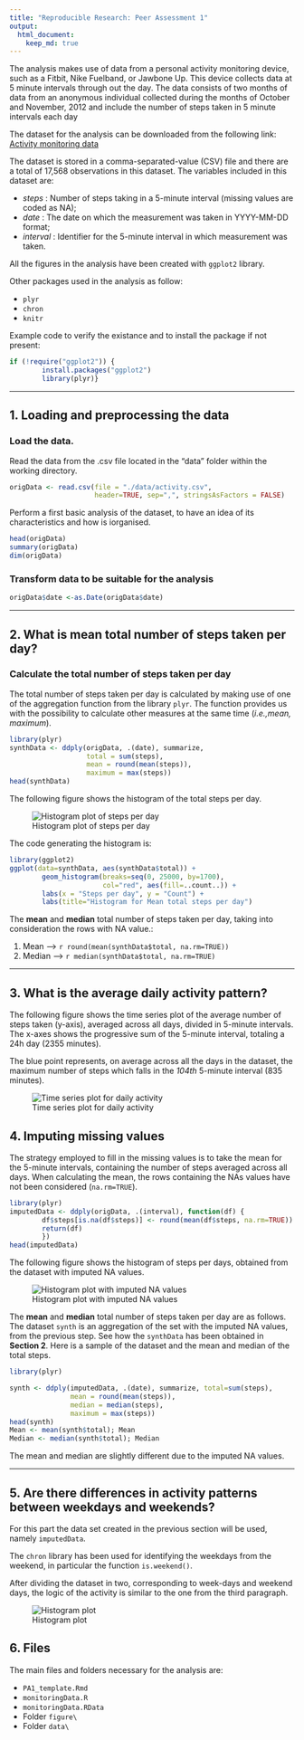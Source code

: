 ```yaml
---
title: "Reproducible Research: Peer Assessment 1"
output: 
  html_document:
    keep_md: true
---
```


The analysis makes use of data from a personal activity monitoring device, such 
as a Fitbit, Nike Fuelband, or Jawbone Up. This device collects data at 5 minute
intervals through out the day. The data consists of two months of data from an 
anonymous individual collected during the months of October and November, 2012 
and include the number of steps taken in 5 minute intervals each day


The dataset for the analysis can be downloaded from the following link: 
[Activity monitoring data](https://d396qusza40orc.cloudfront.net/repdata%2Fdata%2Factivity.zip)


The dataset is stored in a comma-separated-value (CSV) file and there
are a total of 17,568 observations in this dataset. 
The variables included in this dataset are:

* _steps_ : Number of steps taking in a 5-minute interval (missing values are 
coded as NA);
* _date_ : The date on which the measurement was taken in YYYY-MM-DD format;
* _interval_ : Identifier for the 5-minute interval in which measurement was 
taken.

All the figures in the analysis have been created with 
``` ggplot2 ``` library.

Other packages used in the analysis as follow:

* ``` plyr ```
* ``` chron ```
* ``` knitr ```

Example code to verify the existance and to install the package if not present:

```r
if (!require("ggplot2")) {
        install.packages("ggplot2")
        library(plyr)}
```


-----------

## 1. Loading and preprocessing the data

### Load the data.

Read the data from the .csv file located in the "data" folder within the working 
directory.

```r
origData <- read.csv(file = "./data/activity.csv", 
                     header=TRUE, sep=",", stringsAsFactors = FALSE)
```


Perform a first basic analysis of the dataset, to have an idea of its 
characteristics and how is iorganised.

```r
head(origData)
summary(origData)
dim(origData)
```


### Transform data to be suitable for the analysis

```r
origData$date <-as.Date(origData$date)
```

-----------


## 2. What is mean total number of steps taken per day?

### Calculate the total number of steps taken per day

The total number of steps taken per day is calculated by making use of one of
the aggregation function from the library ``` plyr ```. The function provides us with
the possibility to calculate other measures at the same time (_i.e.,mean, maximum_).

```r
library(plyr)
synthData <- ddply(origData, .(date), summarize,
                   total = sum(steps),
                   mean = round(mean(steps)),
                   maximum = max(steps))
head(synthData)   
```


The following figure shows the histogram of the total steps per day.

![Histogram plot of steps per day](figure/hist_StepsPerDay.png) 


The code generating the histogram is:

```r
library(ggplot2)
ggplot(data=synthData, aes(synthData$total)) +
        geom_histogram(breaks=seq(0, 25000, by=1700),
                       col="red", aes(fill=..count..)) +
        labs(x = "Steps per day", y = "Count") +
        labs(title="Histogram for Mean total steps per day")                   
```

The **mean** and **median** total number of steps taken per day, taking into
consideration the rows with NA value.:

 1. Mean --> ```r round(mean(synthData$total, na.rm=TRUE))```
 2. Median --> ```r median(synthData$total, na.rm=TRUE)```


-----------

## 3. What is the average daily activity pattern?

The following figure shows the time series plot of the average number of steps 
taken (y-axis), averaged across all days, divided in 5-minute intervals. 
The x-axes shows the progressive sum of the 5-minute interval, totaling a 24h 
day (2355 minutes).

The blue point represents, on average across all the days in the dataset, the 
maximum number of steps which falls in the _104th_ 5-minute interval (835 minutes).

![Time series plot for daily activity](figure/plot_TimeSeries_5min.png) 


## 4. Imputing missing values

The strategy employed to fill in the missing values is to take the mean for the 
5-minute intervals, containing the number of steps averaged across all days. 
When calculating the mean, the rows containing the NAs values have not been 
considered (``` na.rm=TRUE ```).


```r
library(plyr)
imputedData <- ddply(origData, .(interval), function(df) {
        df$steps[is.na(df$steps)] <- round(mean(df$steps, na.rm=TRUE))
        return(df)
        })
head(imputedData)                   
```


The following figure shows the histogram of steps per days, obtained from the
dataset with imputed NA values.

![Histogram plot with imputed NA values](figure/hist_StepsPerDays_imputedNA.png) 


The **mean** and **median** total number of steps taken per day are as follows.
The dataset ``` synth ``` is an aggregation of the set with the imputed NA
values, from the previous step. See how the ``` synthData ``` has been obtained
in **Section 2**. Here is a sample of the dataset and the mean and median of the
total steps.


```r
library(plyr)

synth <- ddply(imputedData, .(date), summarize, total=sum(steps),
               mean = round(mean(steps)),
               median = median(steps),
               maximum = max(steps))
head(synth)
Mean <- mean(synth$total); Mean
Median <- median(synth$total); Median
```

The mean and median are slightly different due to the imputed NA values.


------------


## 5. Are there differences in activity patterns between weekdays and weekends?

For this part the data set created in the previous section will be used, namely
``` imputedData ```. 

The ``` chron ``` library has been used for identifying the weekdays from the 
weekend, in particular the function ``` is.weekend() ```.

After dividing the dataset in two, corresponding to week-days and weekend days, 
the logic of the activity is similar to the one from the third paragraph.


![Histogram plot](figure/plot_TimeSeries_wdays.png) 


## 6. Files

The main files and folders necessary for the analysis are:

* ``PA1_template.Rmd``
* ``monitoringData.R``
* ``monitoringData.RData``
* Folder ``figure\``
* Folder ``data\``

